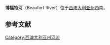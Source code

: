 {{Infobox River 
  | river_name      = 博福特河
  | image_name      = 
  | image_size      = <!--Optional; defaults to 288 px-->
  | caption         = 
  | origin          = [[伍丹尼林郡|伍丹尼林郡]]附近
  | mouth           = [[亚瑟河|亚瑟河]]支流
  | basin_countries = 澳大利亚
  | length          = {{convert|80|km|mi|0}}
  | elevation       = {{convert|262|m|ft|0}}
  | mouth_elevation = {{convert|228|m|ft|0}}<ref>{{cite web|url=http://maps.bonzle.com/c/a?a=p&cmd=sp&p=205386&st=&s=beaufort%20river|title=Bonzle Digital Atlas - Map of Beaufort River, WA|year=2007|accessdate=2008-11-23}}</ref>
  | discharge       =  23277 ML/yr
  | watershed       = {{convert|1565|km2|sqmi|0}}<ref>{{cite web|url=http://kumina.water.wa.gov.au/waterinformation/wrdata/FLOW/609015/fst.htm|title=Department of Water - Water Resources Data - Streamflow Sites - BEAUFORT RIVER - MANYWATERS|year=2008|accessdate=2008-11-23|archive-url=https://web.archive.org/web/20080823094452/http://kumina.water.wa.gov.au/waterinformation/wrdata/FLOW/609015/fst.htm|archive-date=2008-08-23|dead-url=yes}}</ref>
}}

'''博福特河'''（Beaufort River）位于[[西澳大利亚州|西澳大利亚州]]西南。

== 参考文献 ==
{{reflist}}

{{coord|33|31|S|116|50|E|display=title|region:AU_type:river_source:GNS-enwiki}}

{{DEFAULTSORT:Beaufort River}}
[[Category:西澳大利亚州河流|Category:西澳大利亚州河流]]
{{澳大利亚地理小作品}}